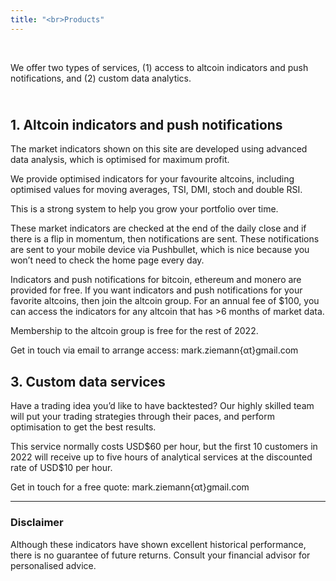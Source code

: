 ```yaml
---
title: "<br>Products"
---
```


<br>

We offer two types of services, (1) access to altcoin indicators and push notifications, and (2) custom data analytics.

## <br>1. Altcoin indicators and push notifications

The market indicators shown on this site are developed using advanced data analysis,
which is optimised for maximum profit.

We provide optimised indicators for your favourite altcoins, including optimised values
for moving averages, TSI, DMI, stoch and double RSI.

This is a strong system to help you grow your portfolio over time.

These market indicators are checked at the end of the daily close and if there is a flip in
momentum, then notifications are sent.
These notifications are sent to your mobile device via Pushbullet, which is nice
because you won't need to check the home page every day.

Indicators and push notifications for bitcoin, ethereum and monero are provided for free.
If you want indicators and push notifications for your favorite altcoins, then join the altcoin group.
For an annual fee of $100, you can access the indicators for any altcoin that has >6 months of market data.

Membership to the altcoin group is free for the rest of 2022.

Get in touch via email to arrange access: mark.ziemann{αt}gmail.com

## 3. Custom data services

Have a trading idea you'd like to have backtested?
Our highly skilled team will put your trading strategies through their paces, and perform optimisation to get the best results.

This service normally costs USD$60 per hour, but the first 10 customers in 2022 will receive up to five
hours of analytical services at the discounted rate of USD$10 per hour.

Get in touch for a free quote: mark.ziemann{αt}gmail.com

<hr>

### Disclaimer

Although these indicators have shown excellent historical performance, there is no guarantee of future returns.
Consult your financial advisor for personalised advice.

